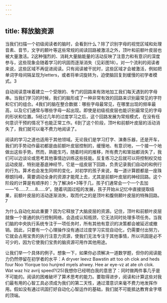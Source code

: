 ```yaml
---
---
---
```

title: 释放脑资源
---




当我们扫描一个初级阅读者的脑时，会看到什么？除了识别字母的视觉区域和处理音素、音节，文字的颞叶等这些常规的阅读回路被激活之外，顶叶和前额叶皮层也被大量激活。2这种强烈的、消耗大量脑能量的活动反映了注意力和有意识的深度参与，这些现象会随着学习的巩固而逐渐消失（见彩图18）。对一个流利的阅读者来说，这些区域不再促进阅读。只有阅读被干扰时，这些区域才会被激活，例如把单词字母间隔呈现为letters，或者将单词旋转为，迫使脑回复到缓慢的初学者模式。3

自动阅读意味着建立一个受限的、专门的回路来有效地加工我们每天遇到的字母串。当我们学习的时候，我们的脑形成了一种非常有效的回路来识别最常见的字符和它们的组合。4我们的脑在整合数据：哪些字母最常见，在哪里出现的频率最高，以及它们通常与哪些字母一起出现。即使是初级视皮层也能识别最常见的字母的形状和位置。5经过几年的过度学习之后，这个回路发展为常规模式，在没有任何意识干预的情况下也能正常工作。6到了这个阶段，顶叶和前额叶皮层的活动消失了，我们就可以毫不费力地阅读了。

阅读的学习之道也适用于其他领域。无论我们是学习打字、演奏乐器，还是开车，我们的手势动作最初都是由前额叶皮层控制的，缓慢地、有意识地，一个接一个地做出这些手势。然而，熟能生巧，随着时间的推移，所有费力和笨拙都消失了，我们可以边谈论或思考其他事情边训练这些技能。反复练习之后就可以将控制权交给运动皮层，特别是基底神经节，它是一组皮层下回路，负责记录我们自动的和例行的行为。算术也会发生同样的变化，对初学的孩子来说，每一道计算题都是一座珠穆朗玛峰，需要调动全身的资源才能爬上去，尤其是前额叶皮层的神经回路。这个阶段的计算是有顺序的：为了解决6+3等于几，孩子们通常会一个一个去加——“6……7……8……9”。随着巩固过程的发展，孩子开始从记忆中直接提取结果，前额叶皮层的活动逐渐消失，取而代之的是顶叶和腹侧颞叶皮层的特殊回路。7

为什么自动化如此重要？因为它释放了大脑皮层的资源。记住，顶叶和前额叶皮层就像一个普通的执行控制网络，会造成认知瓶颈，它无法同时处理多项任务。当我们脑的中央执行系统专注于一项任务时，所有其他有意识的决策都会被延迟或撤销。因此，只要有一个心理操作没有通过过度学习实现自动化，仍需要付出努力，它就会占用宝贵的执行注意力资源，使我们无法专注于其他事情，所以巩固是必不可少的，因为它使我们宝贵的脑资源可用作其他用途。

让我们举一个具体的例子。想象一下，如果你必须解决一道数学题，但你的阅读能力仍然停留在初学者的水平：A dryver leevz Bawstin att too oh clok and heds four Noo Yiorque too hunjred myels ahwey. Hee ar eye-vz at ate oh clok. Wat waz hiz avrij speed?(25)我想你已经明白我的意思了：同时做两件事几乎是不可能的。阅读的困难破坏了算术思考的能力。要取得进步，阅读和计算这些对我们最有用的心智工具必须成为我们的第二天性，通过潜意识来毫不费力地发挥作用。假如没有通过巩固打好自动化心智运作的基础，我们就不可能抵达教育金字塔的顶端。